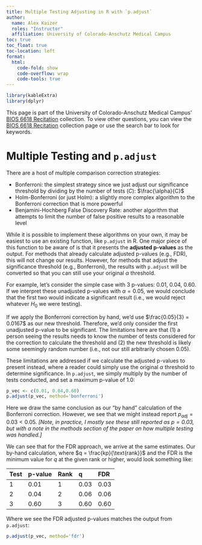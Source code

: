 ```yaml
---
title: Multiple Testing Adjusting in R with `p.adjust`
author: 
  name: Alex Kaizer
  roles: "Instructor"
  affiliation: University of Colorado-Anschutz Medical Campus
toc: true
toc_float: true
toc-location: left
format:
  html:
    code-fold: show
    code-overflow: wrap 
    code-tools: true
---
```


```r
library(kableExtra)
library(dplyr)
```

This page is part of the University of Colorado-Anschutz Medical Campus' [BIOS 6618 Recitation](/recitation/index.qmd) collection. To view other questions, you can view the [BIOS 6618 Recitation](/recitation/index.qmd) collection page or use the search bar to look for keywords.

# Multiple Testing and `p.adjust`

There are a host of multiple comparison correction strategies:

* Bonferroni: the simplest strategy since we just adjust our significance threshold by dividing by the number of tests ($C$): $\frac{\alpha}{C}$
* Holm-Bonferroni (or just Holm): a slightly more complex algorithm to the Bonferroni correction that is more powerful
* Benjamini-Hochberg False Discovery Rate: another algorithm that attempts to limit the number of false positive results to a reasonable level

While it is possible to implement these algorithms on your own, it may be easiest to use an existing function, like `p.adjust` in R. One major piece of this function to be aware of is that it presents the **adjusted p-values** as the output. For methods that already calculate adjusted p-values (e.g., FDR), this will not change our results. However, for methods that adjust the significance threshold (e.g., Bonferroni), the results with `p.adjust` will be converted so that you can still use your original $\alpha$ threshold.

For example, let's consider the simple case with 3 p-values: 0.01, 0.04, 0.60. If we interpret these unadjusted p-values with $\alpha=0.05$, we would conclude that the first two would indicate a significant result (i.e., we would reject whatever $H_0$ we were testing).

If we apply the Bonferroni correction by hand, we'd use $\frac{0.05}{3} = 0.0167$ as our new threshold. Therefore, we'd only consider the first unadjusted p-value to be significant. The limitations here are that (1) a person seeing the results needs to know the number of tests considered for the correction to calculate the threshold and (2) the new threshold is likely some seemingly random number (i.e., not our still arbitrarily chosen 0.05). 

These limitations are addressed if we calculate the adjusted p-values to present instead, where a reader could simply use the original $\alpha$ threshold to determine significance. In `p.adjust`, we simply multiply by the number of tests conducted, and set a maximum p-value of 1.0:

```r
p_vec <- c(0.01, 0.04,0.60)
p.adjust(p_vec, method='bonferroni')
```

Here we draw the same conclusion as our "by hand" calculation of the Bonferroni correction. However, we see that we might instead report $p_{adj}=0.03 < 0.05$. *[Note, in practice, I mostly see these still reported as $p=0.03$, but with a note in the methods section of the paper on how multiple testing was handled.]*

We can see that for the FDR approach, we arrive at the same estimates. Our by-hand calculation, where $q = \frac{kp}{\text{rank}}$ and the FDR is the minimum value for $q$ at the given rank or higher, would look something like:

| Test | p-value | Rank | q    | FDR  |
|:-----|:--------|:-----|:-----|:-----|
| 1    | 0.01    | 1    | 0.03 | 0.03 |
| 2    | 0.04    | 2    | 0.06 | 0.06 |
| 3    | 0.60    | 3    | 0.60 | 0.60 |


Where we see the FDR adjusted p-values matches the output from `p.adjust`:

```r
p.adjust(p_vec, method='fdr')
```


